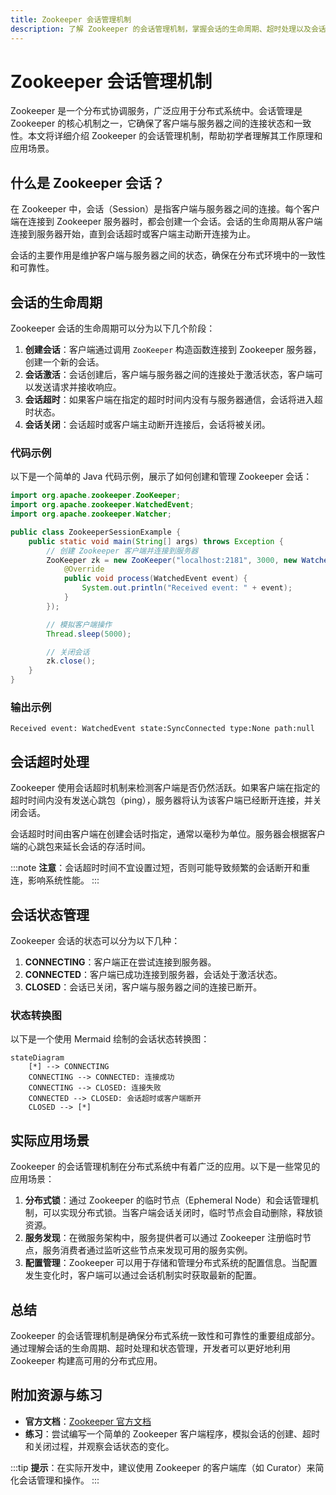 ```yaml
---
title: Zookeeper 会话管理机制
description: 了解 Zookeeper 的会话管理机制，掌握会话的生命周期、超时处理以及会话状态的管理方法。
---
```


# Zookeeper 会话管理机制

Zookeeper 是一个分布式协调服务，广泛应用于分布式系统中。会话管理是 Zookeeper 的核心机制之一，它确保了客户端与服务器之间的连接状态和一致性。本文将详细介绍 Zookeeper 的会话管理机制，帮助初学者理解其工作原理和应用场景。

## 什么是 Zookeeper 会话？

在 Zookeeper 中，会话（Session）是指客户端与服务器之间的连接。每个客户端在连接到 Zookeeper 服务器时，都会创建一个会话。会话的生命周期从客户端连接到服务器开始，直到会话超时或客户端主动断开连接为止。

会话的主要作用是维护客户端与服务器之间的状态，确保在分布式环境中的一致性和可靠性。

## 会话的生命周期

Zookeeper 会话的生命周期可以分为以下几个阶段：

1. **创建会话**：客户端通过调用 `ZooKeeper` 构造函数连接到 Zookeeper 服务器，创建一个新的会话。
2. **会话激活**：会话创建后，客户端与服务器之间的连接处于激活状态，客户端可以发送请求并接收响应。
3. **会话超时**：如果客户端在指定的超时时间内没有与服务器通信，会话将进入超时状态。
4. **会话关闭**：会话超时或客户端主动断开连接后，会话将被关闭。

### 代码示例

以下是一个简单的 Java 代码示例，展示了如何创建和管理 Zookeeper 会话：

```java
import org.apache.zookeeper.ZooKeeper;
import org.apache.zookeeper.WatchedEvent;
import org.apache.zookeeper.Watcher;

public class ZookeeperSessionExample {
    public static void main(String[] args) throws Exception {
        // 创建 Zookeeper 客户端并连接到服务器
        ZooKeeper zk = new ZooKeeper("localhost:2181", 3000, new Watcher() {
            @Override
            public void process(WatchedEvent event) {
                System.out.println("Received event: " + event);
            }
        });

        // 模拟客户端操作
        Thread.sleep(5000);

        // 关闭会话
        zk.close();
    }
}
```

### 输出示例

```
Received event: WatchedEvent state:SyncConnected type:None path:null
```

## 会话超时处理

Zookeeper 使用会话超时机制来检测客户端是否仍然活跃。如果客户端在指定的超时时间内没有发送心跳包（ping），服务器将认为该客户端已经断开连接，并关闭会话。

会话超时时间由客户端在创建会话时指定，通常以毫秒为单位。服务器会根据客户端的心跳包来延长会话的存活时间。

:::note
**注意**：会话超时时间不宜设置过短，否则可能导致频繁的会话断开和重连，影响系统性能。
:::

## 会话状态管理

Zookeeper 会话的状态可以分为以下几种：

1. **CONNECTING**：客户端正在尝试连接到服务器。
2. **CONNECTED**：客户端已成功连接到服务器，会话处于激活状态。
3. **CLOSED**：会话已关闭，客户端与服务器之间的连接已断开。

### 状态转换图

以下是一个使用 Mermaid 绘制的会话状态转换图：

```mermaid
stateDiagram
    [*] --> CONNECTING
    CONNECTING --> CONNECTED: 连接成功
    CONNECTING --> CLOSED: 连接失败
    CONNECTED --> CLOSED: 会话超时或客户端断开
    CLOSED --> [*]
```

## 实际应用场景

Zookeeper 的会话管理机制在分布式系统中有着广泛的应用。以下是一些常见的应用场景：

1. **分布式锁**：通过 Zookeeper 的临时节点（Ephemeral Node）和会话管理机制，可以实现分布式锁。当客户端会话关闭时，临时节点会自动删除，释放锁资源。
2. **服务发现**：在微服务架构中，服务提供者可以通过 Zookeeper 注册临时节点，服务消费者通过监听这些节点来发现可用的服务实例。
3. **配置管理**：Zookeeper 可以用于存储和管理分布式系统的配置信息。当配置发生变化时，客户端可以通过会话机制实时获取最新的配置。

## 总结

Zookeeper 的会话管理机制是确保分布式系统一致性和可靠性的重要组成部分。通过理解会话的生命周期、超时处理和状态管理，开发者可以更好地利用 Zookeeper 构建高可用的分布式应用。

## 附加资源与练习

- **官方文档**：[Zookeeper 官方文档](https://zookeeper.apache.org/doc/current/)
- **练习**：尝试编写一个简单的 Zookeeper 客户端程序，模拟会话的创建、超时和关闭过程，并观察会话状态的变化。

:::tip
**提示**：在实际开发中，建议使用 Zookeeper 的客户端库（如 Curator）来简化会话管理和操作。
:::